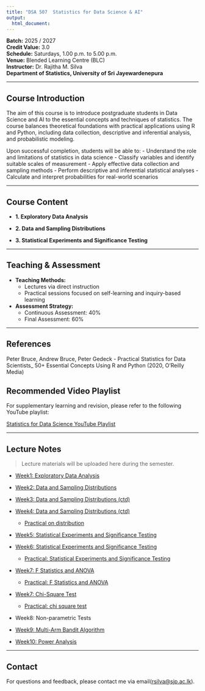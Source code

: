 ```yaml
---
title: "DSA 507  Statistics for Data Science & AI"
output: 
  html_document:
---
```


**Batch:** 2025 / 2027\
**Credit Value:** 3.0\
**Schedule:** Saturdays, 1.00 p.m. to 5.00 p.m.\
**Venue:** Blended Learning Centre (BLC)\
**Instructor:** Dr. Rajitha M. Silva\
**Department of Statistics, University of Sri Jayewardenepura**

------------------------------------------------------------------------

## Course Introduction

The aim of this course is to introduce postgraduate students in Data Science and AI to the essential concepts and techniques of statistics. The course balances theoretical foundations with practical applications using R and Python, including data collection, descriptive and inferential analysis, and probabilistic modeling.

Upon successful completion, students will be able to: - Understand the role and limitations of statistics in data science - Classify variables and identify suitable scales of measurement - Apply effective data collection and sampling methods - Perform descriptive and inferential statistical analyses - Calculate and interpret probabilities for real-world scenarios

------------------------------------------------------------------------

## Course Content

-   **1. Exploratory Data Analysis**

-   **2. Data and Sampling Distributions**

-   **3. Statistical Experiments and Significance Testing**

------------------------------------------------------------------------

## Teaching & Assessment

-   **Teaching Methods:**
    -   Lectures via direct instruction\
    -   Practical sessions focused on self-learning and inquiry-based learning
-   **Assessment Strategy:**
    -   Continuous Assessment: 40%\
    -   Final Assessment: 60%

------------------------------------------------------------------------

## References

Peter Bruce, Andrew Bruce, Peter Gedeck - Practical Statistics for Data Scientists\_ 50+ Essential Concepts Using R and Python (2020, O'Reilly Media)

## Recommended Video Playlist

For supplementary learning and revision, please refer to the following YouTube playlist:

[Statistics for Data Science YouTube Playlist](https://youtube.com/playlist?list=PL-u09-6gP5ZNd6AhULnQHr6ZsF15qy4D0&feature=shared)

------------------------------------------------------------------------

## Lecture Notes

> Lecture materials will be uploaded here during the semester.

-   [Week1: Exploratory Data Analysis](chapter1_notes.html)

-   [Week2: Data and Sampling Distributions](chapter2.html)

-   [Week3: Data and Sampling Distributions (ctd)](chapter2_rest1.html)

-   [Week4: Data and Sampling Distributions (ctd)](chapter2_rest2.html)

    -   [Practical on distribution](practical_on_dist_r.html)

-   [Week5: Statistical Experiments and Significance Testing](chapter3_one.html)

-   [Week6: Statistical Experiments and Significance Testing](chapter3_two.html)

    -   [Practical: Statistical Experiments and Significance Testing](chapter3_two_practical.html)

-   [Week7: F Statistics and ANOVA](chapter3_four.html)

    -   [Practical: F Statistics and ANOVA](practical_f_statistic_anova.html)

-   [Week7: Chi-Square Test](chapter3_five.html)

    -   [Practical: chi square test](practical_chi_square_test.html)

-   Week8: Non-parametric Tests

-   [Week9: Multi-Arm Bandit Algorithm](week9.html)

-   [Week10: Power Analysis](week10.html)

------------------------------------------------------------------------

## Contact

For questions and feedback, please contact me via email([rsilva\@sjp.ac.lk](mailto:rsilva@sjp.ac.lk){.email}).
